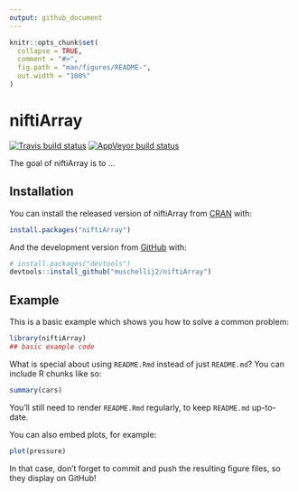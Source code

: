 ```yaml
---
output: github_document
---
```


<!-- README.md is generated from README.Rmd. Please edit that file -->

```r
knitr::opts_chunk$set(
  collapse = TRUE,
  comment = "#>",
  fig.path = "man/figures/README-",
  out.width = "100%"
)
```
# niftiArray

<!-- badges: start -->
[![Travis build status](https://travis-ci.org/muschellij2/niftiArray.svg?branch=master)](https://travis-ci.org/muschellij2/niftiArray)
[![AppVeyor build status](https://ci.appveyor.com/api/projects/status/github/muschellij2/niftiArray?branch=master&svg=true)](https://ci.appveyor.com/project/muschellij2/niftiArray)
<!-- badges: end -->

The goal of niftiArray is to ...

## Installation

You can install the released version of niftiArray from [CRAN](https://CRAN.R-project.org) with:

``` r
install.packages("niftiArray")
```

And the development version from [GitHub](https://github.com/) with:

``` r
# install.packages("devtools")
devtools::install_github("muschellij2/niftiArray")
```
## Example

This is a basic example which shows you how to solve a common problem:

```r
library(niftiArray)
## basic example code
```

What is special about using `README.Rmd` instead of just `README.md`? You can include R chunks like so:

```r
summary(cars)
```

You'll still need to render `README.Rmd` regularly, to keep `README.md` up-to-date.

You can also embed plots, for example:

```r
plot(pressure)
```

In that case, don't forget to commit and push the resulting figure files, so they display on GitHub!
